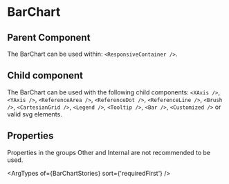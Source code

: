 
# BarChart

## Parent Component

The BarChart can be used within: `<ResponsiveContainer />`.

## Child component

The BarChart can be used with the following child components: `<XAxis />`, `<YAxis />`, `<ReferenceArea />`, `<ReferenceDot />`, `<ReferenceLine />`, `<Brush />`, `<CartesianGrid />`, `<Legend />`, `<Tooltip />`, `<Bar />`, `<Customized />` or valid svg elements.

## Properties

Properties in the groups Other and Internal are not recommended to be used.

<ArgTypes of={BarChartStories} sort={'requiredFirst'} />
